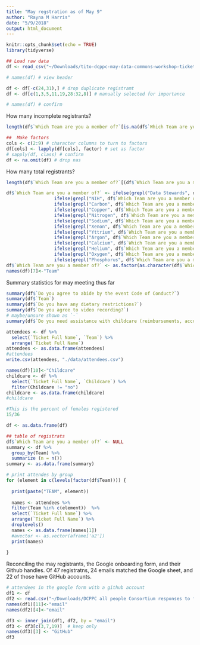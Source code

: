 ```yaml
---
title: "May regstration as of May 9"
author: "Rayna M Harris"
date: "5/9/2018"
output: html_document
---
```


```r
knitr::opts_chunk$set(echo = TRUE)
library(tidyverse)
```


```r
## Load raw data
df <- read_csv("~/Downloads/tito-dcppc-may-data-commons-workshop-tickets-for-rayna-harris-gmail-com-1092292.csv")

# names(df) # view header 
```

```r
df <- df[-c(24,31),] # drop duplicate registramt
df <- df[c(1,3,5,11,19,28:32,8)] # manually selected for importance

# names(df) # confirm
```

How many incomplete registrants?

```r
length(df$`Which Team are you a member of?`[is.na(df$`Which Team are you a member of?`)])
```



```r
##  Make factors
cols <- c(2:9) # character columns to turn to factors
df[cols] <- lapply(df[cols], factor) # set as factor
# sapply(df, class) # confirm
df <- na.omit(df) # drop nas

```

How many total registrants?

```r
length(df$`Which Team are you a member of?`[(df$`Which Team are you a member of?`)])
```


```r
df$`Which Team are you a member of?` <- ifelse(grepl("Data Stewards", df$`Which Team are you a member of?`), "Data Stewards",
                  ifelse(grepl("NIH", df$`Which Team are you a member of?`), "NIH",
                  ifelse(grepl("Carbon", df$`Which Team are you a member of?`), "Carbon",
                  ifelse(grepl("Copper", df$`Which Team are you a member of?`), "Copper",
                  ifelse(grepl("Nitrogen", df$`Which Team are you a member of?`), "Nitrogen",
                  ifelse(grepl("Sodium", df$`Which Team are you a member of?`), "Sodium",
                  ifelse(grepl("Xenon", df$`Which Team are you a member of?`), "Xenon",
                  ifelse(grepl("Yttrium", df$`Which Team are you a member of?`), "Yttrium", 
                  ifelse(grepl("Argon", df$`Which Team are you a member of?`), "Argon",
                  ifelse(grepl("Calcium", df$`Which Team are you a member of?`), "Calcium",
                  ifelse(grepl("Helium", df$`Which Team are you a member of?`), "Helium",
                  ifelse(grepl("Oxygen", df$`Which Team are you a member of?`), "Oxygen",
                  ifelse(grepl("Phosphorus", df$`Which Team are you a member of?`), "Phosphorus", "Other")))))))))))))
df$`Which Team are you a member of?` <- as.factor(as.character(df$`Which Team are you a member of?`))
names(df)[7]<-"Team"

```

Summary statistics for may meeting thus far
```r
summary(df$`Do you agree to abide by the event Code of Conduct?`) 
summary(df$`Team`)
summary(df$`Do you have any dietary restrictions?`)
summary(df$`Do you agree to video recording?`)
# maybe/unsure shown as `-`
summary(df$`Do you need assistance with childcare (reimbursements, accomdations)?`)
```

```r
attendees <- df %>% 
  select(`Ticket Full Name`, `Team`) %>%  
  arrange(`Ticket Full Name`)
attendees <- as.data.frame(attendees)
#attendees
write.csv(attendees, "./data/attendees.csv")
```

```r
names(df)[10]<-"Childcare"
childcare <- df %>% 
  select(`Ticket Full Name`, `Childcare`) %>%  
  filter(Childcare != "no")
childcare <- as.data.frame(childcare)
#childcare
```

```r
#This is the percent of females registered
15/36
```


```r
df <- as.data.frame(df)

## table of registrats
df$`Which Team are you a member of?` <- NULL
summary <- df %>%
  group_by(Team) %>%
  summarize (n = n())
summary <- as.data.frame(summary)

# print attendes by group
for (element in c(levels(factor(df$Team)))) {
  
  print(paste("TEAM", element))
  
  names <- attendees %>% 
  filter(Team %in% c(element))  %>% 
  select(`Ticket Full Name`) %>% 
  arrange(`Ticket Full Name`) %>% 
  droplevels()
  names <- as.data.frame(names[1])
  #avector <- as.vector(aframe['a2'])
  print(names)
  
}
```

Reconciling the may registrants, the Google onboarding form, and their Github handles. 
Of 47 registratns, 24 emails matched the Google 
sheet, and 22 of those have GitHub accounts.

```r
# attendees in the google form with a github account
df1 <- df
df2 <- read.csv("~/Downloads/DCPPC all people Consortium responses to form - Form responses 1.csv")
names(df1)[11]<-"email"
names(df2)[4]<-"email" 

df3 <- inner_join(df1, df2, by = "email")
df3 <- df3[c(3,7,19)]  # keep only
names(df3)[3] <- "GitHub"
df3

```

